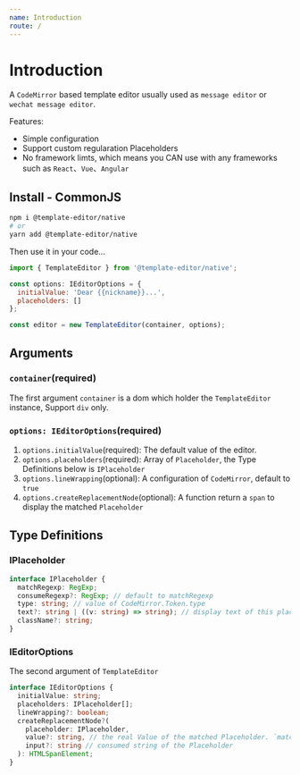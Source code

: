 ```yaml
---
name: Introduction
route: /
---
```


# Introduction

A `CodeMirror` based template editor usually used as `message editor` or `wechat message editor`.

Features:

+ Simple configuration
+ Support custom regularation Placeholders
+ No framework limts, which means you CAN use with any frameworks such as `React`、`Vue`、`Angular`


## Install - CommonJS

```bash
npm i @template-editor/native
# or
yarn add @template-editor/native
```

Then use it in your code...

```javascript
import { TemplateEditor } from '@template-editor/native';

const options: IEditorOptions = {
  initialValue: 'Dear {{nickname}}...',
  placeholders: []
};

const editor = new TemplateEditor(container, options);

```

## Arguments

### `container`(required)

The first argument `container` is a dom which holder the `TemplateEditor` instance, Support `div` only.



### `options: IEditorOptions`(required)

1. `options.initialValue`(required): The default value of the editor.
2. `options.placeholders`(required): Array of `Placeholder`, the Type Definitions below is `IPlaceholder`
3. `options.lineWrapping`(optional): A configuration of `CodeMirror`, default to `true`
4. `options.createReplacementNode`(optional): A function return a `span` to display the matched `Placeholder`


## Type Definitions

### IPlaceholder

```typescript
interface IPlaceholder {
  matchRegexp: RegExp;
  consumeRegexp?: RegExp; // default to matchRegexp
  type: string; // value of CodeMirror.Token.type
  text?: string | ((v: string) => string); // display text of this placeholder
  className?: string;
}
```


### IEditorOptions
The second argument of `TemplateEditor`

```typescript
interface IEditorOptions {
  initialValue: string;
  placeholders: IPlaceholder[];
  lineWrapping?: boolean;
  createReplacementNode?(
    placeholder: IPlaceholder,
    value?: string, // the real Value of the matched Placeholder. `matchRegexp(input)[1]`
    input?: string // consumed string of the Placeholder
  ): HTMLSpanElement;
}
```
